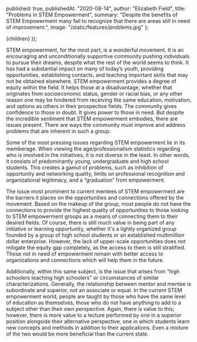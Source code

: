 
  published: true,
  publishedAt: "2020-08-14",
  author: "Elizabeth Field",
  title: "Problems in STEM Empowerment",
  summary: "Despite the benefits of STEM Empowerment many fail to recognize that there are areas still in need of improvement.",
  image: "/static/features/problems.jpg"
};

  <BlogPost path={router.pathname} meta={meta}>
    {children}
  </BlogPost>
));


STEM empowerment, for the most part, is a wonderful movement. It is an encouraging and unconditionally supportive community pushing individuals to pursue their dreams, despite what the rest of the world seems to think. It has had a substantial impact on many of today’s youth, providing opportunities, establishing contacts, and teaching important skills that may not be obtained elsewhere. STEM empowerment provides a degree of equity within the field. It helps those at a disadvantage, whether that originates from socioeconomic status, gender or racial bias, or any other reason one may be hindered from receiving the same education, motivation, and options as others in their prospective fields. The community gives confidence to those in doubt. It gives power to those in need. But despite the incredible sentiment that STEM empowerment embodies, there are issues present. There are ways the community must improve and address problems that are inherent in such a group.

Some of the most pressing issues regarding STEM empowerment lie in its memberage. When viewing the age/professionalism statistics regarding who is involved in the initiatives, it is not diverse in the least. In other words, it consists of predominantly young, undergraduate and high school students. This creates a gamut of problems, such as inhibition of opportunity and networking quality, limits on professional recognition and organizational legitimacy, and a “graduation” from empowerment. 

The issue most prominent to current mentees of STEM empowerment are the barriers it places on the opportunities and connections offered by the movement. Based on the makeup of the group, most people do not have the connections to provide the highest quality of opportunities to those looking to STEM empowerment groups as a means of connecting them to their desired fields. Of course, there is still much value in being part of any initiative or learning opportunity, whether it's a lightly organized group founded by a group of high school students or an established multimillion dollar enterprise. However, the lack of upper-scale opportunities does not mitigate the equity gap completely, as the access to them is still stratified. Those not in need of empowerment remain with better access to organizations and connections which will help them in the future. 

Additionally, within this same subject, is the issue that arises from “high schoolers teaching high schoolers” or circumstances of similar characterizations. Generally, the relationship between mentor and mentee is subordinate and superior, not an associate or equal. In the current STEM empowerment world, people are taught by those who have the same level of education as themselves, those who do not have anything to add to a subject other than their own perspective. Again, there is value to this; however, there is more value to a lecture performed by one in a superior position alongside their alternative perspective, one in which students learn new concepts and methods in addition to their applications. Even a mixture of the two would be more beneficial than the current state. 
